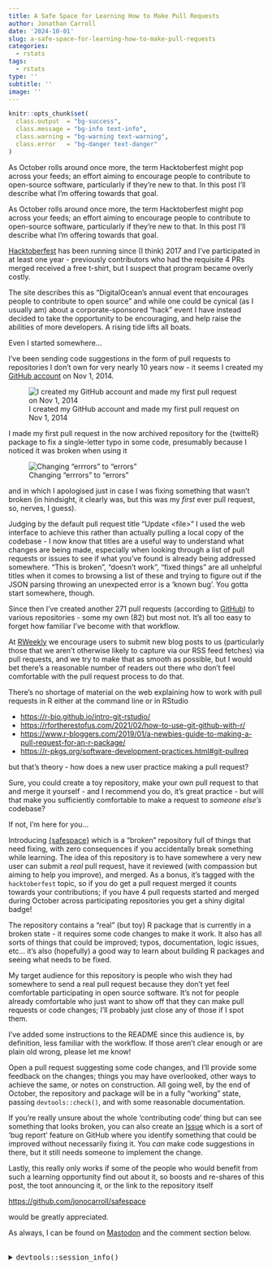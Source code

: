 ```yaml
---
title: A Safe Space for Learning How to Make Pull Requests
author: Jonathan Carroll
date: '2024-10-01'
slug: a-safe-space-for-learning-how-to-make-pull-requests
categories:
  - rstats
tags:
  - rstats
type: ''
subtitle: ''
image: ''
---
```


```r
knitr::opts_chunk$set(
  class.output  = "bg-success",
  class.message = "bg-info text-info",
  class.warning = "bg-warning text-warning",
  class.error   = "bg-danger text-danger"
)
```

As October rolls around once more, the term Hacktoberfest might pop across your
feeds; an effort aiming to encourage people to contribute to open-source
software, particularly if they're new to that. In this post I'll describe what
I'm offering towards that goal.

<!--more-->

As October rolls around once more, the term Hacktoberfest might pop across your
feeds; an effort aiming to encourage people to contribute to open-source
software, particularly if they're new to that. In this post I'll describe what
I'm offering towards that goal.

[Hacktoberfest](https://hacktoberfest.com/participation/) has been running since 
(I think) 2017 and I've participated in at least one year - previously 
contributors who had the requisite 4 PRs merged received a free t-shirt, but I 
suspect that program became overly costly. 

The site describes this as "DigitalOcean’s annual event that encourages
people to contribute to open source" and while one could be cynical (as I
usually am) about a corporate-sponsored "hack" event I have instead decided to
take the opportunity to be encouraging, and help raise the abilities of more 
developers. A rising tide lifts all boats.

Even I started somewhere...

I've been sending code suggestions in the form of pull requests to repositories
I don't own for very nearly 10 years now - it seems I created my [GitHub
account](https://github.com/jonocarroll) on Nov 1, 2014.

![I created my GitHub account and made my first pull request on Nov 1, 2014](images/joined_gh.png)

I made my first pull request in the now archived repository for the {twitteR}
package to fix a single-letter typo in some code, presumably because I noticed
it was broken when using it

![Changing "errrors" to "errors"](images/fix_typo.png)

and in which I apologised just in case I was fixing something that wasn't
broken (in hindsight, it clearly was, but this was my *first* ever pull request, 
so, nerves, I guess).

Judging by the default pull request title "Update \<file\>" I used the
web interface to achieve this rather than actually pulling a local copy of the
codebase - I now know that titles are a useful way to understand what changes
are being made, especially when looking through a list of pull requests or
issues to see if what you've found is already being addressed somewhere. "This
is broken", "doesn't work", "fixed things" are all unhelpful titles when it
comes to browsing a list of these and trying to figure out if the JSON parsing
throwing an unexpected error is a 'known bug'. You gotta start somewhere,
though.

Since then I've created another 271 pull requests (according to [GitHub](https://github.com/search?q=author%3Ajonocarroll+&type=pullrequests)) to 
various repositories - some my own (82) but most not. It's all too easy to forget 
how familiar I've become with that workflow. 

At [RWeekly](https://rweekly.org) we encourage users to submit new blog posts to
us (particularly those that we aren't otherwise likely to capture via our RSS
feed fetches) via pull requests, and we try to make that as smooth as possible, 
but I would bet there's a reasonable number of readers out there who don't feel 
comfortable with the pull request process to do that.

There's no shortage of material on the web explaining how to work with pull requests 
in R either at the command line or in RStudio

- [https://r-bio.github.io/intro-git-rstudio/](https://r-bio.github.io/intro-git-rstudio/)
- [https://rfortherestofus.com/2021/02/how-to-use-git-github-with-r/](https://rfortherestofus.com/2021/02/how-to-use-git-github-with-r/)
- [https://www.r-bloggers.com/2019/01/a-newbies-guide-to-making-a-pull-request-for-an-r-package/](https://www.r-bloggers.com/2019/01/a-newbies-guide-to-making-a-pull-request-for-an-r-package/)
- [https://r-pkgs.org/software-development-practices.html#git-pullreq](https://r-pkgs.org/software-development-practices.html#git-pullreq)

but that's theory - how does a new user practice making a pull request?

Sure, you could create a toy repository, make your own pull request to that and
merge it yourself - and I recommend you do, it's great practice - but will that
make you sufficiently comfortable to make a request to _someone else's_
codebase?

If not, I'm here for you...

Introducing [{safespace}](https://github.com/jonocarroll/safespace) which is a
"broken" repository full of things that need fixing, with zero consequences if
you accidentally break something while learning. The idea of this repository is
to have somewhere a very new user can submit a *real* pull request, have it
reviewed (with compassion but aiming to help you improve), and merged. As a
bonus, it's tagged with the `hacktoberfest` topic, so if you do get a pull
request merged it counts towards your contributions; if you have 4 pull requests 
started and merged during October across participating repositories you get a 
shiny digital badge!

The repository contains a "real" (but toy) R package that is currently in a broken 
state - it requires some code changes to make it work. It also has all sorts of 
things that could be improved; typos, documentation, logic issues, etc... it's 
also (hopefully) a good way to learn about building R packages and seeing what 
needs to be fixed.

My target audience for this repository is people who wish they had somewhere to 
send a real pull request because they don't yet feel comfortable participating in 
open source software. It's not for people already comfortable who just want to show 
off that they can make pull requests or code changes; I'll probably just close 
any of those if I spot them.

I've added some instructions to the README since this audience is, by definition, 
less familiar with the workflow. If those aren't clear enough or are plain old 
wrong, please let me know!

Open a pull request suggesting some code changes, and I'll provide some feedback 
on the changes; things you may have overlooked, other ways to achieve the same, or
notes on construction. All going well, by the end of October, the repository and 
package will be in a fully "working" state, passing `devtools::check()`, and with 
some reasonable documentation.

If you're really unsure about the whole 'contributing code' thing but can see 
something that looks broken, you can also create an 
[Issue](https://github.com/jonocarroll/safespace/issues/new/choose) which is a 
sort of 'bug report' feature on GitHub where you identify something that could 
be improved without necessarily fixing it. You _can_ make code suggestions in there, 
but it still needs someone to implement the change.

Lastly, this really only works if some of the people who would benefit from such 
a learning opportunity find out about it, so boosts and re-shares of this post, 
the toot announcing it, or the link to the repository itself

[https://github.com/jonocarroll/safespace](https://github.com/jonocarroll/safespace)

would be greatly appreciated.

As always, I can be found on
[Mastodon](https://fosstodon.org/@jonocarroll) and the comment section below.

<br />
<details>
  <summary>
    <tt>devtools::session_info()</tt>
  </summary>
```r
devtools::session_info()
```
</details>
<br />
